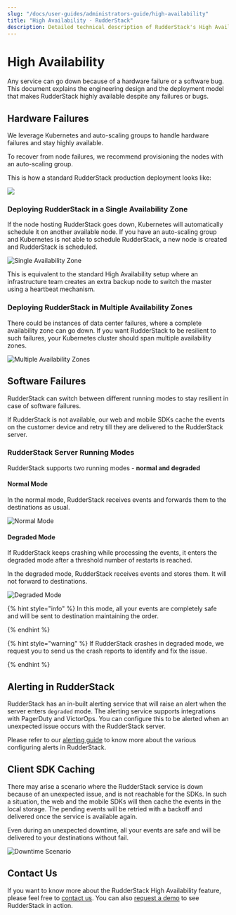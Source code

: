 ```yaml
---
slug: "/docs/user-guides/administrators-guide/high-availability"
title: "High Availability - RudderStack"
description: Detailed technical description of RudderStack's High Availability feature
---
```


# High Availability

Any service can go down because of a hardware failure or a software bug. This document explains the engineering design and the deployment model that makes RudderStack highly available despite any failures or bugs.

## Hardware Failures

We leverage Kubernetes and auto-scaling groups to handle hardware failures and stay highly available.

To recover from node failures, we recommend provisioning the nodes with an auto-scaling group.

This is how a standard RudderStack production deployment looks like:

![](../../.gitbook/assets/rudderstack2x_-7-.png)

### Deploying RudderStack in a Single Availability Zone

If the node hosting RudderStack goes down, Kubernetes will automatically schedule it on another available node. If you have an auto-scaling group and Kubernetes is not able to schedule RudderStack, a new node is created and RudderStack is scheduled.

![Single Availability Zone](../../.gitbook/assets/rudderstack2x_-9-.png)

This is equivalent to the standard High Availability setup where an infrastructure team creates an extra backup node to switch the master using a heartbeat mechanism.

### Deploying RudderStack in Multiple Availability Zones

There could be instances of data center failures, where a complete availability zone can go down. If you want RudderStack to be resilient to such failures, your Kubernetes cluster should span multiple availability zones.

![Multiple Availability Zones](../../.gitbook/assets/rudderstack2x_-11-.png)

## Software Failures

RudderStack can switch between different running modes to stay resilient in case of software failures.

If RudderStack is not available, our web and mobile SDKs cache the events on the customer device and retry till they are delivered to the RudderStack server.

### RudderStack Server Running Modes

RudderStack supports two running modes - **normal and degraded**

#### Normal Mode

In the normal mode, RudderStack receives events and forwards them to the destinations as usual.

![Normal Mode](../../.gitbook/assets/rudderstack2x_-12-.png)

#### Degraded Mode

If RudderStack keeps crashing while processing the events, it enters the degraded mode after a threshold number of restarts is reached.

In the degraded mode, RudderStack receives events and stores them. It will not forward to destinations.

![Degraded Mode](../../.gitbook/assets/rudderstack2x_-13-%20%281%29%20%281%29%20%281%29%20%281%29%20%281%29%20%281%29%20%281%29.png)

{% hint style="info" %}
In this mode, all your events are completely safe and will be sent to destination maintaining the order.

{% endhint %}

{% hint style="warning" %}
If RudderStack crashes in degraded mode, we request you to send us the crash reports to identify and fix the issue.

{% endhint %}

## Alerting in RudderStack

RudderStack has an in-built alerting service that will raise an alert when the server enters `degraded` mode. The alerting service supports integrations with PagerDuty and VictorOps. You can configure this to be alerted when an unexpected issue occurs with the RudderStack server.

Please refer to our [alerting guide](https://docs.rudderstack.com/administrators-guide/alerting) to know more about the various configuring alerts in RudderStack.

## Client SDK Caching

There may arise a scenario where the RudderStack service is down because of an unexpected issue, and is not reachable for the SDKs. In such a situation, the web and the mobile SDKs will then cache the events in the local storage. The pending events will be retried with a backoff and delivered once the service is available again.

Even during an unexpected downtime, all your events are safe and will be delivered to your destinations without fail.

![Downtime Scenario](../../.gitbook/assets/rudderstack2x_-6-.png)

## Contact Us

If you want to know more about the RudderStack High Availability feature, please feel free to [contact us](mailto:%20docs@rudderstack.com). You can also [request a demo](https://rudderstack.com/request-a-demo/) to see RudderStack in action.
